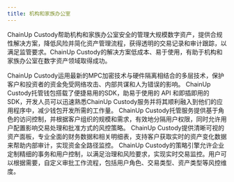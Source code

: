 ```yaml
---
title: 机构和家族办公室
---
```


ChainUp Custody帮助机构和家族办公室安全的管理大规模数字资产，提供合规性解决方案，降低风险并简化资产管理流程，获得透明的交易记录和审计跟踪，以满足监管要求。ChainUp Custody的解决方案低成本、易于使用，有助于机构和家族办公室在数字资产领域取得成功。

<Accordion title="企业级安全架构">
ChainUp Custody运用最新的MPC加密技术与硬件隔离相结合的多层技术，保护客户和投资者的资金免受网络攻击、内部共谋和人为错误的影响。
</Accordion>
<Accordion title="简易集成的SDK">
ChainUp Custody托管钱包搭载了便捷易用的SDK，助易于使用的 API 和即插即用的 SDK，开发人员可以迅速熟悉ChainUp Custody服务并将其顺利融入到他们的应用程序中，减少钱包开发所需的工作量。
</Accordion>
<Accordion title="权限控制和定制工作流">
ChainUp Custody托管服务提供基于角色的访问控制，并根据客户组织的规模和需求，有效地分隔用户权限，同时允许用户配置影响交易处理和批准方式的风控策略。
</Accordion>
<Accordion title="高效财务对账">
ChainUp Custody提供清晰可视的资产面板，专业全面的财务数据和相关明细表，支持客户获取实时的资产变化数据来帮助内部审计，实现资金全路径监控。
</Accordion>
<Accordion title="交易风控管理">
ChainUp Custody的策略引擎允许企业定制精细的事务和用户控制，以满足治理和风险要求，实现实时交易监控。用户可以根据需要，自定义审批工作流程，包括用户角色、交易类型、资产类型等风控维度。
</Accordion>
